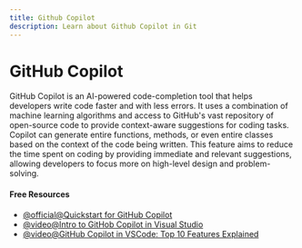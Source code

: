 ```yaml
---
title: Github Copilot
description: Learn about Github Copilot in Git
---
```


# GitHub Copilot

GitHub Copilot is an AI-powered code-completion tool that helps developers write code faster and with less errors. It uses a combination of machine learning algorithms and access to GitHub's vast repository of open-source code to provide context-aware suggestions for coding tasks. Copilot can generate entire functions, methods, or even entire classes based on the context of the code being written. This feature aims to reduce the time spent on coding by providing immediate and relevant suggestions, allowing developers to focus more on high-level design and problem-solving.

#### Free Resources

- [@official@Quickstart for GitHub Copilot](https://docs.github.com/en/copilot/quickstart)
- [@video@Intro to GitHob Copilot in Visual Studio](https://www.youtube.com/watch?v=z1ycDvspv8U)
- [@video@GitHub Copilot in VSCode: Top 10 Features Explained](https://www.youtube.com/watch?v=2nPoiUJpDaU)
